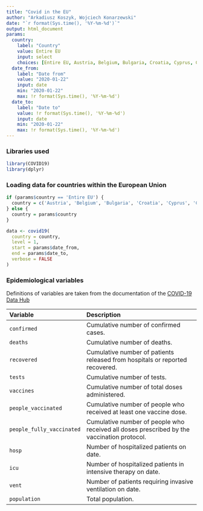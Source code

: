 ```yaml
---
title: "Covid in the EU"
author: "Arkadiusz Koszyk, Wojciech Konarzewski"
date: "`r format(Sys.time(), '%Y-%m-%d')`"
output: html_document
params:
  country:
    label: "Country"
    value: Entire EU
    input: select
    choices: [Entire EU, Austria, Belgium, Bulgaria, Croatia, Cyprus, Czech Republic, Denmark, Estonia, Finland, France, Germany, Greece, Hungary, Ireland, Italy, Latvia, Lithuania, Luxembourg, Malta, Netherlands, Poland, Portugal, Romania, Slovakia, Slovenia, Spain, Sweden]
  date_from:
    label: "Date from"
    value: "2020-01-22"
    input: date
    min: "2020-01-22"
    max: !r format(Sys.time(), '%Y-%m-%d')
  date_to:
    label: "Date to"
    value: !r format(Sys.time(), '%Y-%m-%d')
    input: date
    min: "2020-01-22"
    max: !r format(Sys.time(), '%Y-%m-%d')
---
```

### Libraries used
```r
library(COVID19)
library(dplyr)
```

### Loading data for countries within the European Union
```r
if (params$country == 'Entire EU') {
  country = c('Austria', 'Belgium', 'Bulgaria', 'Croatia', 'Cyprus', 'Czech Republic', 'Denmark', 'Estonia', 'Finland', 'France', 'Germany', 'Greece', 'Hungary', 'Ireland', 'Italy', 'Latvia', 'Lithuania', 'Luxembourg', 'Malta', 'Netherlands', 'Poland', 'Portugal', 'Romania', 'Slovakia', 'Slovenia', 'Spain', 'Sweden')
} else {
  country = params$country
}

data <- covid19(
  country = country,
  level = 1,
  start = params$date_from,
  end = params$date_to,
  verbose = FALSE
)
```

### Epidemiological variables
Definitions of variables are taken from the documentation of the [COVID-19 Data Hub](https://covid19datahub.io/index.html#covid-19-data-hub-)

| Variable    | Description |
| :---------- | :---------------- |
| `confirmed` | Cumulative number of confirmed cases. |
| `deaths`    | Cumulative number of deaths.        |
| `recovered` | Cumulative number of patients released from hospitals or reported recovered.        |
| `tests`    | Cumulative number of tests.       |
| `vaccines`    | Cumulative number of total doses administered.        |
| `people_vaccinated`    | Cumulative number of people who received at least one vaccine dose.        |
| `people_fully_vaccinated`    | Cumulative number of people who received all doses prescribed by the vaccination protocol.        |
| `hosp`    | Number of hospitalized patients on date.        |
| `icu`    | Number of hospitalized patients in intensive therapy on date.         |
| `vent`    | Number of patients requiring invasive ventilation on date.        |
| `population`    | Total population.        |
	
	

```r

```

```r

```

```r

```
